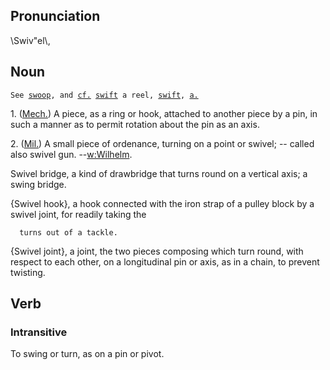 == Pronunciation ==

\Swiv"el\, 
== Noun ==


 See [[swoop]], and [[cf.]] [[swift]] a reel, [[swift]], [[a.]]

1. ([[Mech.]]) A piece, as a ring or hook, attached to another  piece by a pin, in such a manner as to permit rotation about the pin as an axis.

2. ([[Mil.]]) A small piece of ordenance, turning on a point or swivel; -- called also swivel gun. --[[w:Wilhelm]].

Swivel bridge, a kind of drawbridge that turns round on a vertical axis; a swing bridge.

{Swivel hook}, a hook connected with the iron strap of a pulley block by a swivel joint, for readily taking the
   turns out of a tackle.

{Swivel joint}, a joint, the two pieces composing which turn round, with respect to each other, on a longitudinal pin  or axis, as in a chain, to prevent twisting.

== Verb ==

===Intransitive ===

To swing or turn, as on a pin or pivot.